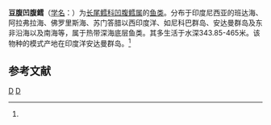 {{Speciesbox
| genus = Ventrifossa
| species = petersoni
| authority = (Alcock, 1891)<ref name='id6794'>{{cite web| url =http://www.bioinfo.cn/db05/BjdwSpecies.php?action=view&id=6794| title =豆腹凹腹鳕| work =《中国动物物种编目数据库》| publisher =中国科学院微生物研究所| author =中国科学院动物研究所| accessdate =2009-04-11| deadurl =yes| archiveurl =https://web.archive.org/web/20160305004326/http://www.bioinfo.cn/db05/BjdwSpecies.php?action=view&id=6794| archivedate =2016-03-05}}</ref>
}}

'''豆腹凹腹鳕'''（[[学名|学名]]：{{lang|la|''Ventrifossa petersoni''}}）为[[长尾鳕科|长尾鳕科]][[凹腹鳕属|凹腹鳕属]]的[[鱼类|鱼类]]。分布于印度尼西亚的班达海、阿拉弗拉海、佛罗里斯海、苏门答腊以西印度洋、如尼科巴群岛、安达曼群岛及东非沿海以及南海等，属于热带深海底层鱼类。其多生活于水深343.85-465米。该物种的模式产地在印度洋安达曼群岛。<ref name='id6794'/>

== 参考文献 ==
{{reflist}}

{{taxonbar}}

[[Category:1891年描述的鱼类|D]]
[[Category:凹腹鳕属|D]]